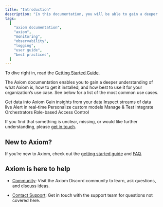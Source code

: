 ```yaml
---
title: "Introduction"
description: "In this documentation, you will be able to gain a deeper understanding of what Axiom is, how to get it installed, and how best to use it for your organization’s use-case."
tags:
  [
    "axiom documentation",
    "axiom",
    "monitoring",
    "observability",
    "logging",
    "user guide",
    "best practices",
  ]
---
```


To dive right in, read the [Getting Started Guide](/docs/getting-started-guide/getting-started).

The Axiom documentation enables you to gain a deeper understanding of what Axiom is, how to get it installed, and how best to use it for your organization’s use case. See below for a list of the most common use cases.

<CardGroup cols={2}>
  <Card
    title="Send data"
    icon="square-1"
    href="/docs/getting-started-guide/getting-started"
  >
    Get data into Axiom
  </Card>
  <Card
    title="Analyze data"
    icon="square-2"
    href="/docs/getting-started-guide/getting-started"
  >
    Gain insights from your data
  </Card>
  <Card
    title="Stream data"
    icon="square-3"
    href="/docs/getting-started-guide/getting-started"
  >
    Inspect streams of data live
  </Card>
  <Card
    title="Monitor data"
    icon="square-4"
    href="/docs/getting-started-guide/getting-started"
  >
    Alert in real-time
  </Card>
  <Card
    title="Create dashboards"
    icon="square-5"
    href="/docs/getting-started-guide/getting-started"
  >
    Personalize custom models
  </Card>
  <Card
    title="Axiom CLI"
    icon="square-6"
    href="/docs/getting-started-guide/getting-started"
  >
    Manage & Test
  </Card>
  <Card
    title="Integrations"
    icon="square-7"
    href="/docs/getting-started-guide/getting-started"
  >
    Integrate Orchestrators
  </Card>
  <Card
    title="Users & teams"
    icon="square-8"
    href="/docs/getting-started-guide/getting-started"
  >
    Role-based Access Control
  </Card>
</CardGroup>

If you find that something is unclear, missing, or would like further understanding, please [get in touch](mailto:support@axiom.co).

## New to Axiom?

If you’re new to Axiom, check out the [getting started guide](https://axiom.co/docs/getting-started-guide/getting-started) and [FAQ](/docs/get-help/faq).

## Axiom is here to help

- [Community](https://axiom.co/discord): Visit the Axiom Discord community to learn, ask questions, and discuss ideas.

- [Contact Support](mailto:support@axiom.co): Get in touch with the support team for questions not covered here.
